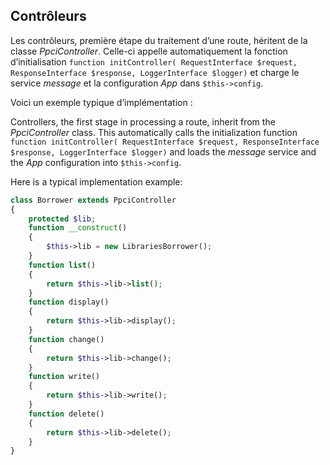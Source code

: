 ::: {.content-visible when-profile="french"}

# Contrôleurs

Les contrôleurs, première étape du traitement d'une route, héritent de la classe _PpciController_. Celle-ci appelle automatiquement la fonction d'initialisation `function initController( RequestInterface $request, ResponseInterface $response, LoggerInterface $logger)` et charge le service _message_ et la configuration _App_ dans `$this->config`.

Voici un exemple typique d'implémentation :

:::
::: {.content-visible when-profile="english"}

Controllers, the first stage in processing a route, inherit from the _PpciController_ class. This automatically calls the initialization function `function initController( RequestInterface $request, ResponseInterface $response, LoggerInterface $logger)` and loads the _message_ service and the _App_ configuration into `$this->config`.



Here is a typical implementation example:

:::
```php
class Borrower extends PpciController
{
    protected $lib;
    function __construct()
    {
        $this->lib = new LibrariesBorrower();
    }
    function list()
    {
        return $this->lib->list();
    }
    function display()
    {
        return $this->lib->display();
    }
    function change()
    {
        return $this->lib->change();
    }
    function write()
    {
        return $this->lib->write();
    }
    function delete()
    {
        return $this->lib->delete();
    }
}
```
